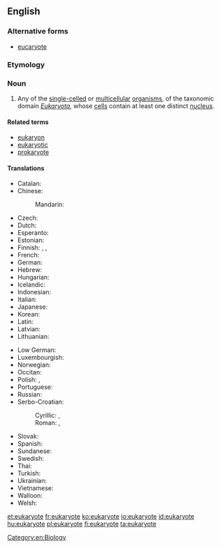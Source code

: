 ==English==
{{wikipedia}}

===Alternative forms===
* [[eucaryote]]

===Etymology===
{{prefix|eu}} {{confix|kary|ote}}

===Noun===
{{en-noun}}

# Any of the [[single-celled]] or [[multicellular]] [[organism]]s, of the taxonomic domain ''[[Eukaryota]]'', whose [[cell]]s contain at least one distinct [[nucleus]].

====Related terms====
* [[eukaryon]]
* [[eukaryotic]]
* [[prokaryote]]

====Translations====
{{trans-top|any of the single-celled or multicellular organisms whose cells contain at least one distinct nucleus}}
* Catalan: {{t-|ca|eucariota|m}}
* Chinese:
*: Mandarin: {{t|cmn|真核生物|tr=zhēn hé shēngwù|sc=Hani}}
* Czech: {{t-|cs|eukaryota}}
* Dutch: {{t+|nl|eukaryoten|p}}
* Esperanto: {{t-|eo|eŭkariotoj|p}}
* Estonian: {{t+|et|eukarüoot|p}}
* Finnish: {{t-|fi|aitotumainen}}, {{t-|fi|aitotumallinen}}, {{t+|fi|eukaryootti}}
* French: {{t+|fr|eucaryote}}
* German: {{t-|de|Eukaryote}}
* Hebrew: {{t+|he|איקריוטיים|p}}
* Hungarian: {{t-|hu|eukarióta}}
* Icelandic: {{t-|is|heilkjörnungur|m}}
* Indonesian: {{t-|id|eukaryota}}
* Italian: {{t-|it|eucariota|m}}
* Japanese: {{t+|ja|真核生物|tr=しんかくせいぶつ, shinkaku seibutsu|sc=Jpan}}
* Korean: {{t-|ko|진핵생물|tr=jinhaeksaengmul|sc=Kore}}
* Latin: {{t-|la|eukaryota|f}}
* Latvian: {{t-|lv|eikariots}}
* Lithuanian: {{t-|lt|eukariotas|m}}
{{trans-mid}}
* Low German: {{t-|nds|eukaryota}}
* Luxembourgish: {{t-|lb|eukaryoten|p}}
* Norwegian: {{t-|no|eukaryoter}}
* Occitan: {{t-|oc|eukarya|f}}
* Polish: {{t-|pl|jądrowiec|m}}, {{t-|pl|eukariot|m}}
* Portuguese: {{t-|pt|eukaryota|f}}
* Russian: {{t-|ru|эукариота|f|tr=eukarióta|sc=Cyrl}}
* Serbo-Croatian:
*: Cyrillic: {{t-|sh|еукариоте|sc=Cyrl}}, {{t-|sh|еукариот|sc=Cyrl}}
*: Roman: {{t-|sh|eukariote}}, {{t-|sh|eukariot|m|alt=eukarìōt}}
* Slovak: {{t-|sk|evkariont}}
* Spanish: {{t+|es|eucarionte|f}}
* Sundanese: {{t-|su|eukariot}}
* Swedish: {{t-|sv|eukaryot|c}}
* Thai: {{t-|th|ยูแคริโอต|tr=yu-kraeyòht|sc=Thai}}
* Turkish: {{t-|tr|ökaryot}}
* Ukrainian: {{t-|uk|імперія Ядерні|f|tr=impérija Jaderni|sc=Cyrl}}
* Vietnamese: {{t-|vi|sinh vật nhân chuẩn}}
* Walloon: {{t-|wa|eucariote}}
* Welsh: {{t-|cy|ewcaryot}}
{{trans-bottom}}

[[Category:en:Biology]]

[[et:eukaryote]]
[[fr:eukaryote]]
[[ko:eukaryote]]
[[io:eukaryote]]
[[id:eukaryote]]
[[hu:eukaryote]]
[[pl:eukaryote]]
[[fi:eukaryote]]
[[ta:eukaryote]]